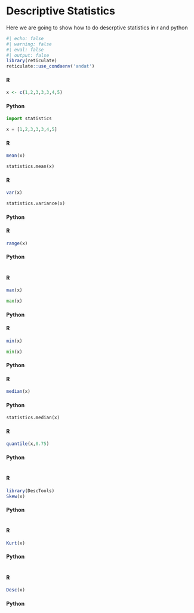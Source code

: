 # Descriptive Statistics

Here we are going to show how to do descrptive statistics in r and python


```r
#| echo: false
#| warning: false
#| eval: false
#| output: false
library(reticulate)
reticulate::use_condaenv('andat')

```

::: {.panel-tabset group="language"}
#### R
```r
x <- c(1,2,3,3,3,4,5)

```

#### Python


```python

import statistics 

x = [1,2,3,3,3,4,5]
```


:::

::: {.panel-tabset group="language"}

#### R
```r
mean(x)
```

```python

statistics.mean(x)

```


:::

::: {.panel-tabset group="language"}
#### R
```r
var(x)
```

```python

statistics.variance(x)

```

#### Python

:::

::: {.panel-tabset group="language"}
#### R
```r
range(x)
```

#### Python

```python

```



:::

::: {.panel-tabset group="language"}
#### R
```r
max(x)
```

```python
max(x)
```

#### Python

:::

::: {.panel-tabset group="language"}
#### R
```r
min(x)
```

```python
min(x)
```

#### Python

:::

::: {.panel-tabset group="language"}
#### R
```r
median(x)
```


#### Python
```python
statistics.median(x)
```

:::

::: {.panel-tabset group="language"}
#### R
```r
quantile(x,0.75)
```

#### Python
```python

```
:::

::: {.panel-tabset group="language"}
#### R
```r
library(DescTools)
Skew(x)
```

#### Python
```python

```
:::

::: {.panel-tabset group="language"}
#### R
```r
Kurt(x)
```

#### Python
```python

```
:::

::: {.panel-tabset group="language"}
#### R
```r
Desc(x)

```
#### Python
```python


```
:::


